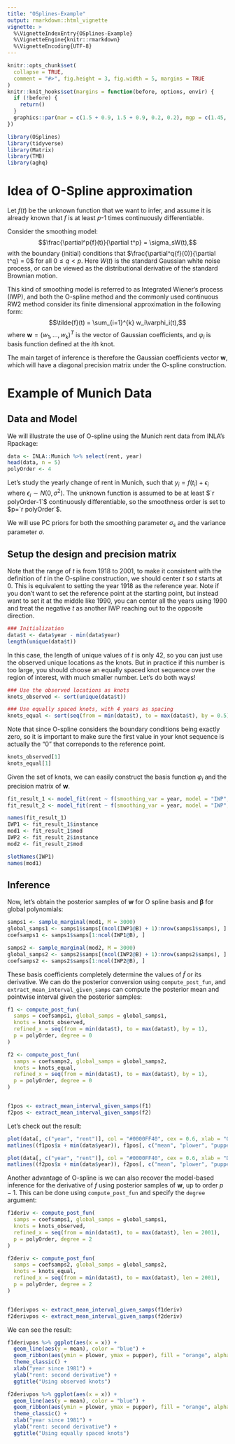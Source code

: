 ```yaml
---
title: "OSplines-Example"
output: rmarkdown::html_vignette
vignette: >
  %\VignetteIndexEntry{OSplines-Example}
  %\VignetteEngine{knitr::rmarkdown}
  %\VignetteEncoding{UTF-8}
---
```


```r
knitr::opts_chunk$set(
  collapse = TRUE,
  comment = "#>", fig.height = 3, fig.width = 5, margins = TRUE
)
knitr::knit_hooks$set(margins = function(before, options, envir) {
  if (!before) {
    return()
  }
  graphics::par(mar = c(1.5 + 0.9, 1.5 + 0.9, 0.2, 0.2), mgp = c(1.45, 0.45, 0), cex = 1.25, bty = "n")
})
```


```r
library(OSplines)
library(tidyverse)
library(Matrix)
library(TMB)
library(aghq)
```

# Idea of O-Spline approximation
Let $f(t)$ be the unknown function that we want to infer, and assume it is already known that $f$ is at least $p$-1 times continuously differentiable.

Consider the smoothing model:
$$\frac{\partial^p{f}(t)}{\partial t^p} = \sigma_sW(t),$$
with the boundary (initial) conditions that $\frac{\partial^q{f}(0)}{\partial t^q} = 0$ for all $0\leq q <p$.
Here $W(t)$ is the standard Gaussian white noise process, or can be viewed as the distributional derivative of the standard Brownian motion.

This kind of smoothing model is referred to as Integrated Wiener's process (IWP), and both the O-spline method and the commonly used continuous RW2 method consider its finite dimensional approximation in the following form:
$$\tilde{f}(t) = \sum_{i=1}^{k} w_i\varphi_i(t),$$
where $\boldsymbol{w} = (w_1, ..., w_k)^T$ is the vector of Gaussian coefficients, and $\varphi_i$ is basis function defined at the $i$th knot.

The main target of inference is therefore the Gaussian coefficients vector $\boldsymbol{w}$, which will have a diagonal precision matrix under the O-spline construction.

# Example of Munich Data

## Data and Model

We will illustrate the use of O-spline using the Munich rent data from INLA's Rpackage:

```r
data <- INLA::Munich %>% select(rent, year)
head(data, n = 5)
polyOrder <- 4
```

Let's study the yearly change of rent in Munich, such that $y_i = f(t_i) + \epsilon_i$ where $\epsilon_i \sim N(0,\sigma^2)$. The unknown function is assumed to be at least $`r polyOrder-1`$ continuously differentiable, so the smoothness order is set to $p=`r polyOrder`$.

We will use PC priors for both the smoothing parameter $\sigma_s$ and the variance parameter $\sigma$.

## Setup the design and precision matrix

Note that the range of $t$ is from $1918$ to $2001$, to make it consistent with the definition of $t$ in the O-spline construction, we should center $t$ so $t$ starts at $0$. This is equivalent to setting the year $1918$ as the reference year. Note if you don't want to set the reference point at the starting point, but instead want to set it at the middle like $1990$, you can center all the years using $1990$ and treat the negative $t$ as another IWP reaching out to the opposite direction.

```r
### Initialization
data$t <- data$year - min(data$year)
length(unique(data$t))
```

In this case, the length of unique values of $t$ is only 42, so you can just use the observed unique locations as the knots. But in practice if this number is too large, you should choose an equally spaced knot sequence over the region of interest, with much smaller number. Let's do both ways!

```r
### Use the observed locations as knots
knots_observed <- sort(unique(data$t))

### Use equally spaced knots, with 4 years as spacing
knots_equal <- sort(seq(from = min(data$t), to = max(data$t), by = 0.5))
```
Note that since O-spline considers the boundary conditions being exactly zero, so it is important to make sure the first value in your knot sequence is actually the "0" that correponds to the reference point.

```r
knots_observed[1]
knots_equal[1]
```
Given the set of knots, we can easily construct the basis function $\varphi_i$ and the precision matrix of $\boldsymbol{w}$.

```r
fit_result_1 <- model_fit(rent ~ f(smoothing_var = year, model = "IWP", order = polyOrder, knots = knots_observed), data = data, method = "aghq", family = "Gaussian")
fit_result_2 <- model_fit(rent ~ f(smoothing_var = year, model = "IWP", order = polyOrder, knots = knots_equal), data = data, method = "aghq", family = "Gaussian")

names(fit_result_1)
IWP1 <- fit_result_1$instance
mod1 <- fit_result_1$mod
IWP2 <- fit_result_2$instance
mod2 <- fit_result_2$mod

slotNames(IWP1)
names(mod1)
```

## Inference
Now, let's obtain the posterior samples of $\boldsymbol{w}$ for O spline basis and $\boldsymbol{\beta}$ for global polynomials:

```r
samps1 <- sample_marginal(mod1, M = 3000)
global_samps1 <- samps1$samps[(ncol(IWP1@B) + 1):nrow(samps1$samps), ]
coefsamps1 <- samps1$samps[1:ncol(IWP1@B), ]

samps2 <- sample_marginal(mod2, M = 3000)
global_samps2 <- samps2$samps[(ncol(IWP2@B) + 1):nrow(samps2$samps), ]
coefsamps2 <- samps2$samps[1:ncol(IWP2@B), ]
```

These basis coefficients completely determine the values of $\tilde{f}$ or its derivative. We can do the posterior conversion using `compute_post_fun`, and `extract_mean_interval_given_samps` can compute the posterior mean and pointwise interval given the posterior samples:

```r
f1 <- compute_post_fun(
  samps = coefsamps1, global_samps = global_samps1,
  knots = knots_observed,
  refined_x = seq(from = min(data$t), to = max(data$t), by = 1),
  p = polyOrder, degree = 0
)

f2 <- compute_post_fun(
  samps = coefsamps2, global_samps = global_samps2,
  knots = knots_equal,
  refined_x = seq(from = min(data$t), to = max(data$t), by = 1),
  p = polyOrder, degree = 0
)


f1pos <- extract_mean_interval_given_samps(f1)
f2pos <- extract_mean_interval_given_samps(f2)
```

Let's check out the result:

```r
plot(data[, c("year", "rent")], col = "#0000FF40", cex = 0.6, xlab = "Observed knots")
matlines((f1pos$x + min(data$year)), f1pos[, c("mean", "plower", "pupper")], lty = c(1, 2, 2), lwd = c(2, 1, 1), col = "black")

plot(data[, c("year", "rent")], col = "#0000FF40", cex = 0.6, xlab = "Dense knots")
matlines((f2pos$x + min(data$year)), f2pos[, c("mean", "plower", "pupper")], lty = c(1, 2, 2), lwd = c(2, 1, 1), col = "black")
```

Another advantage of O-spline is we can also recover the model-based inference for the derivative of $f$ using posterior samples of $\boldsymbol{w}$, up to order $p-1$. This can be done using `compute_post_fun` and specify the `degree` argument:

```r
f1deriv <- compute_post_fun(
  samps = coefsamps1, global_samps = global_samps1,
  knots = knots_observed,
  refined_x = seq(from = min(data$t), to = max(data$t), len = 2001),
  p = polyOrder, degree = 2
)

f2deriv <- compute_post_fun(
  samps = coefsamps2, global_samps = global_samps2,
  knots = knots_equal,
  refined_x = seq(from = min(data$t), to = max(data$t), len = 2001),
  p = polyOrder, degree = 2
)


f1derivpos <- extract_mean_interval_given_samps(f1deriv)
f2derivpos <- extract_mean_interval_given_samps(f2deriv)
```


We can see the result:

```r
f1derivpos %>% ggplot(aes(x = x)) +
  geom_line(aes(y = mean), color = "blue") +
  geom_ribbon(aes(ymin = plower, ymax = pupper), fill = "orange", alpha = 0.3) +
  theme_classic() +
  xlab("year since 1981") +
  ylab("rent: second derivative") +
  ggtitle("Using observed knots")

f2derivpos %>% ggplot(aes(x = x)) +
  geom_line(aes(y = mean), color = "blue") +
  geom_ribbon(aes(ymin = plower, ymax = pupper), fill = "orange", alpha = 0.3) +
  theme_classic() +
  xlab("year since 1981") +
  ylab("rent: second derivative") +
  ggtitle("Using equally spaced knots")
```

